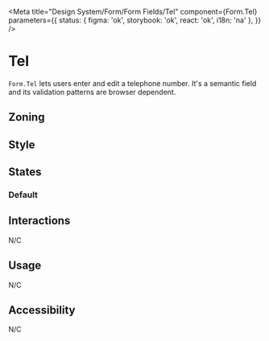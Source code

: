 
<Meta
	title="Design System/Form/Form Fields/Tel"
	component={Form.Tel}
	parameters={{
		status: { figma: 'ok', storybook: 'ok', react: 'ok', i18n: 'na' },
	}}
/>

# Tel

`Form.Tel` lets users enter and edit a telephone number. It's a semantic field and its validation patterns are browser dependent.

## Zoning

<FigmaImage
	src="https://www.figma.com/file/qc8oUSyVJM67gSsbTShftt/%F0%9F%93%90-Zoning?node-id=245%3A219"
	alt="zoning image for inputs"
/>

## Style

## States

### Default

<Canvas>
	<Story story={Stories.Tel} />
</Canvas>

## Interactions

N/C

## Usage

N/C

## Accessibility

N/C
